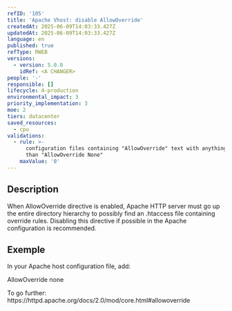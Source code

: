 ```yaml
---
refID: '105'
title: 'Apache Vhost: disable AllowOverride'
createdAt: 2025-06-09T14:03:33.427Z
updatedAt: 2025-06-09T14:03:33.427Z
language: en
published: true
refType: RWEB
versions:
  - version: 5.0.0
    idRef: <A CHANGER>
people: '-'
responsible: []
lifecycle: 4-production
environmental_impact: 3
priority_implementation: 3
moe: 2
tiers: datacenter
saved_resources:
  - cpu
validations:
  - rule: >-
      configuration files containing "AllowOverride" text with anything other
      than "AllowOverride None"
    maxValue: '0'
---
```


## Description

When AllowOverride directive is enabled, Apache HTTP server must go up the entire directory hierarchy to possibly find an .htaccess file containing override rules. Disabling this directive if possible in the Apache configuration is recommended.

## Exemple

In your Apache host configuration file, add:

AllowOverride none

To go further:
https\://httpd.apache.org/docs/2.0/mod/core.html#allowoverride 
